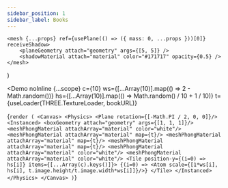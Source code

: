 ---
sidebar_position: 1
sidebar_label: Books
---



    <mesh {...props} ref={usePlane(() => ({ mass: 0, ...props }))[0]} receiveShadow>
        <planeGeometry attach="geometry" args={[5, 5]} />
        <shadowMaterial attach="material" color="#171717" opacity={0.5} />
    </mesh>
)

<Demo noInline {...scope}
  c={10}
  ws={[...Array(10)].map(() => 2 - Math.random())}
  hs={[...Array(10)].map(() => Math.random() / 10 + 1 / 10)}
  t={useLoader(THREE.TextureLoader, bookURL)}
>
{`render (
  <Canvas>
    <Physics>
      <Plane rotation={[-Math.PI / 2, 0, 0]}/>
      <Instanced>
        <boxGeometry attach="geometry" args={[1, 1, 1]}/>
        <meshPhongMaterial attachArray="material" color="white"/>
        <meshPhongMaterial attachArray="material" map={t}/>
        <meshPhongMaterial attachArray="material" map={t}/>
        <meshPhongMaterial attachArray="material" map={t}/>
        <meshPhongMaterial attachArray="material" color="white"/>
        <meshPhongMaterial attachArray="material" color="white"/>
        <Tile position-y={(i=0) => hs[i]} items={[...Array(c).keys()]}>
          {(i=0) => <Atom scale={[1*ws[i], hs[i], t.image.height/t.image.width*ws[i]]}/>}
        </Tile>
      </Instanced>
    </Physics>
  </Canvas>
)`}
</Demo>
